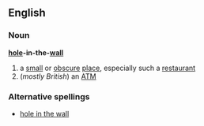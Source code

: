 ==English==
===Noun===
'''[[hole]]-in-the-[[wall]]'''
# a [[small]] or [[obscure]] [[place]], especially such a [[restaurant]]
#(''mostly British'') an [[ATM]]
===Alternative spellings===
*[[hole in the wall]]